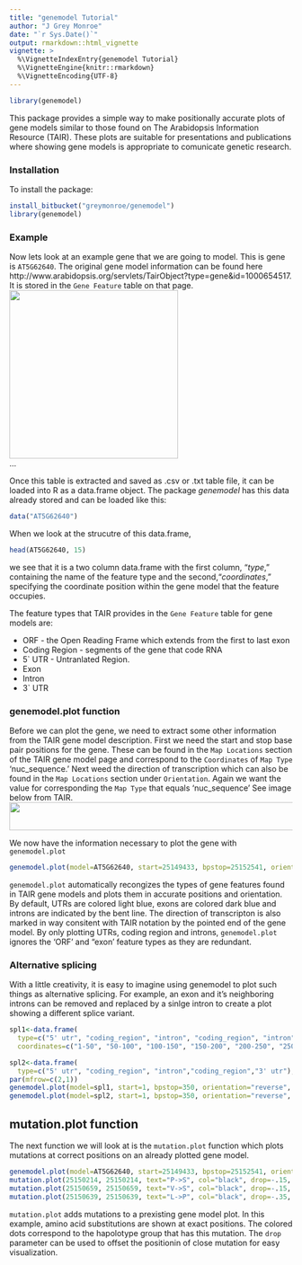 ```yaml
---
title: "genemodel Tutorial"
author: "J Grey Monroe"
date: "`r Sys.Date()`"
output: rmarkdown::html_vignette
vignette: >
  %\VignetteIndexEntry{genemodel Tutorial}
  %\VignetteEngine{knitr::rmarkdown}
  %\VignetteEncoding{UTF-8}
---
```

```r
library(genemodel)
```

This package provides a simple way to make positionally accurate plots of gene models similar to those found on The Arabidopsis Information Resource (TAIR). These plots are suitable for presentations and publications where showing gene models is appropriate to comunicate genetic research.  

### Installation

To install the package:
```r
install_bitbucket("greymonroe/genemodel")
library(genemodel)
```

### Example  
Now lets look at an example gene that we are going to model. This is gene is `AT5G62640`. The original gene model information can be found here http://www.arabidopsis.org/servlets/TairObject?type=gene&id=1000654517. It is stored in the `Gene Feature` table on that page. 
<img src="https://jgreymonroe.files.wordpress.com/2016/05/at5g62640_tair_features.png?w=700&h=&crop=1" height="300px" width="300px" />  
...  
  
  
Once this table is extracted and saved as .csv or .txt table file, it can be loaded into R as a data.frame object. The package *genemodel* has this data already stored and can be loaded like this:

```r
data("AT5G62640")
```

When we look at the strucutre of this data.frame,
```r
head(AT5G62640, 15)
```
we see that it is a two column data.frame with the first column, "*type*," containing the name of the feature type and the second,"*coordinates*," specifying the coordinate position within the gene model that the feature occupies. 

The feature types that TAIR provides in the `Gene Feature` table for gene models are:

* ORF - the Open Reading Frame which extends from the first to last exon
* Coding Region - segments of the gene that code RNA  
* 5` UTR - Untranlated Region.  
* Exon   
* Intron  
* 3` UTR  

### genemodel.plot function

Before we can plot the gene, we need to extract some other information from the TAIR gene model description. First we need the start and stop base pair positions for the gene. These can be found in the `Map Locations` section of the TAIR gene model page and correspond to the `Coordinates` of  `Map Type`  'nuc_sequence.' Next weed the direction of transcription which can also be found in the `Map Locations` section under `Orientation`. Again we want the value for corresponding the `Map Type` that equals 'nuc_sequence' See image below from TAIR.
<img src="https://jgreymonroe.files.wordpress.com/2016/05/at5g62640_tair_map_locations.png?w=1000&h=&crop=1" height="50px" width="700px" />  


We now have the information necessary to plot the gene with `genemodel.plot`
```r
genemodel.plot(model=AT5G62640, start=25149433, bpstop=25152541, orientation="reverse", xaxis=T)
```

`genemodel.plot` automatically recongizes the types of gene features found in TAIR gene models and plots them in accurate positions and orientation. By default, UTRs are colored light blue, exons are colored dark blue and introns are indicated by the bent line. The direction of transcripton is also marked in way consitent with TAIR notation by the pointed end of the gene model. By only plotting UTRs, coding region and introns, `genemodel.plot` ignores the 'ORF' and "exon' feature types as they are redundant. 

### Alternative splicing

With a little creativity, it is easy to imagine using genemodel to plot such things as alternative splicing. For example, an exon and it's neighboring introns can be removed and replaced by a sinlge intron to create a plot showing a different splice variant.

```r
spl1<-data.frame(
  type=c("5' utr", "coding_region", "intron", "coding_region", "intron", "coding_region","3' utr"), 
  coordinates=c("1-50", "50-100", "100-150", "150-200", "200-250", "250-300","300-350"))

spl2<-data.frame(
  type=c("5' utr", "coding_region", "intron","coding_region","3' utr"), coordinates=c("1-50", "50-100", "100-250", "250-300","300-350"))
par(mfrow=c(2,1))
genemodel.plot(model=spl1, start=1, bpstop=350, orientation="reverse", xaxis=T)
genemodel.plot(model=spl2, start=1, bpstop=350, orientation="reverse", xaxis=F)
```


## mutation.plot function

The next function we will look at is the `mutation.plot` function which plots mutations at correct positions on an already plotted gene model. 


```r
genemodel.plot(model=AT5G62640, start=25149433, bpstop=25152541, orientation="reverse", xaxis=T)
mutation.plot(25150214, 25150214, text="P->S", col="black", drop=-.15, haplotypes=c("red", "blue"))
mutation.plot(25150659, 25150659, text="V->S", col="black", drop=-.15, haplotypes=c("red"))
mutation.plot(25150639, 25150639, text="L->P", col="black", drop=-.35, haplotypes=c("blue"))
```


`mutation.plot` adds mutations to a prexisting gene model plot. In this example, amino acid substitutions are shown at exact positions. The colored dots correspond to the hapolotype group that has this mutation. The `drop` parameter can be used to offset the positionin of close mutation for easy visualization.

